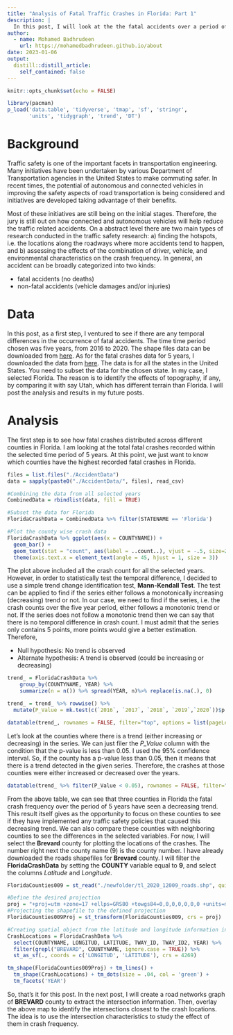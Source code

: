 ```yaml
---
title: "Analysis of Fatal Traffic Crashes in Florida: Part 1"
description: |
  In this post, I will look at the the fatal accidents over a period of five years in Florida at different counties to see how the crash rate varies over time. Moreover, I will use a statistical test to identify counties where there is an increase or decrese in crash rate. Finally, I will plot the locations of the crashes, and identfy the nearest road intersections for an example county. Finally, overlay the accidents and intersection locations and visualize it using **tmap** package.  
author:
  - name: Mohamed Badhrudeen
    url: https://mohamedbadhrudeen.github.io/about
date: 2023-01-06
output:
  distill::distill_article:
    self_contained: false
---
```




```r
knitr::opts_chunk$set(echo = FALSE)

library(pacman)
p_load('data.table', 'tidyverse', 'tmap', 'sf', 'stringr',
       'units', 'tidygraph', 'trend', 'DT')
```

# Background

Traffic safety is one of the important facets in transportation engineering. Many initiatives have been undertaken by various Department of Transportation agencies in the United States to make commuting safer. In recent times, the potential of autonomous and connected vehicles in improving the safety aspects of road transportation is being considered and initiatives are developed taking advantage of their benefits.

Most of these initiatives are still being on the initial stages. Therefore, the jury is still out on how connected and autonomous vehicles will help reduce the traffic related accidents. On a abstract level there are two main types of research conducted in the traffic safety research: a) finding the hotspots, i.e. the locations along the roadways where more accidents tend to happen, and b) assessing the effects of the combination of driver, vehicle, and environmental characteristics on the crash frequency. In general, an accident can be broadly categorized into two kinds: 

*   fatal accidents (no deaths)
*   non-fatal accidents (vehicle damages and/or injuries)

# Data

In this post, as a first step, I ventured to see if there are any temporal differences in the occurrence of fatal accidents. The time time period chosen was five years, from 2016 to 2020. The shape files data can be downloaded from [here](https://data.gov/). As for the fatal crashes data for 5 years, I downloaded the data from [here](https://www.nhtsa.gov/file-downloads?p=nhtsa/downloads/FARS/). The data is for all the states in the United States. You need to subset the data for the chosen state. In my case, I selected Florida. The reason is to identify the effects of topography, if any, by comparing it with say Utah, which has different terrain than Florida. I will post the analysis and results in my future posts.

# Analysis

The first step is to see how fatal crashes distributed across different counties in Florida. I am looking at the total fatal crashes recorded within the selected time period of 5 years. At this point, we just want to know which counties have the highest recorded fatal crashes in Florida.

```r
files = list.files("./AccidentData")
data = sapply(paste0("./AccidentData/", files), read_csv)

#Combining the data from all selected years  
CombinedData = rbindlist(data, fill = TRUE)

#Subset the data for Florida
FloridaCrashData = CombinedData %>% filter(STATENAME == 'Florida')

```
```r
#Plot the county wise crash data 
FloridaCrashData %>% ggplot(aes(x = COUNTYNAME)) +
  geom_bar() + 
  geom_text(stat = "count", aes(label = ..count..), vjust = -.5, size=2) + theme_minimal() +
  theme(axis.text.x = element_text(angle = 45, hjust = 1, size = 3))
```

The plot above included all the crash count for all the selected years. However, in order to statistically test the temporal difference, I decided to use a simple trend change identification test, **Mann-Kendall Test**. The test can be applied to find if the series either follows a monotonically increasing (decreasing) trend or not. In our case, we need to find if the series, i.e. the crash counts over the five year period, either follows a monotonic trend or not. If the series does not follow a monotonic trend then we can say that there is no temporal difference in crash count. I must admit that the series only contains 5 points, more points would give a better estimation. Therefore, 

*   Null hypothesis: No trend is observed
*   Alternate hypothesis: A trend is observed (could be increasing or decreasing)

```r
trend_ = FloridaCrashData %>%
    group_by(COUNTYNAME, YEAR) %>%
    summarize(n = n()) %>% spread(YEAR, n)%>% replace(is.na(.), 0)

trend_ = trend_ %>% rowwise() %>% 
  mutate(P_Value = mk.test(c(`2016`, `2017`, `2018`, `2019`,`2020`))$p.value)
```
```r
datatable(trend_, rownames = FALSE, filter="top", options = list(pageLength = 5, scrollX=T), class = 'white-space: nowrap' )
```

Let's look at the counties where there is a trend (either increasing or decreasing) in the series. We can just filer the *P_Value* column with the condition that the p-value is less than 0.05. I used the 95% confidence interval. So, if the county has a p-value less than 0.05, then it means that there is a trend detected in the given series. Therefore, the crashes at those counties were either increased or decreased over the years.

```r
datatable(trend_ %>% filter(P_Value < 0.05), rownames = FALSE, filter="top", options = list(pageLength = 5, scrollX=T), class = 'white-space: nowrap' )
```

From the above table, we can see that three counties in Florida the fatal crash frequency over the period of 5 years have seen a decreasing trend. This result itself gives as the opportunity to focus on these counties to see if they have implemented any traffic safety policies that caused this decreasing trend. We can also compare these counties with neighboring counties to see the differences in the selected variables. For now, I will select the **Brevard** county for plotting the locations of the crashes. The number right next the county name (9) is the county number. I have already downloaded the roads shapefiles for **Brevard** county. I will filter the **FloridaCrashData** by setting the **COUNTY** variable equal to **9**, and select the columns *Latitude* and *Longitude*.

```r
FloridaCounties009 = st_read("./newfolder/tl_2020_12009_roads.shp", quiet = TRUE)

#Define the desired projection
proj = "+proj=utm +zone=17 +ellps=GRS80 +towgs84=0,0,0,0,0,0,0 +units=m +no_defs +type=crs"
#Projecting the shapefile to the defined projection
FloridaCounties009Proj = st_transform(FloridaCounties009, crs = proj)

#Creating spatial object from the latitude and longitude information in the FloridaCrashData
CrashLocations = FloridaCrashData %>% 
  select(COUNTYNAME, LONGITUD, LATITUDE, TWAY_ID, TWAY_ID2, YEAR) %>% 
  filter(grepl("BREVARD", COUNTYNAME, ignore.case = TRUE)) %>% 
  st_as_sf(., coords = c('LONGITUD', 'LATITUDE'), crs = 4269)
```

```r
tm_shape(FloridaCounties009Proj) + tm_lines() +
  tm_shape(CrashLocations) + tm_dots(size = .04, col = 'green') + 
  tm_facets('YEAR')
```

So, that's it for this post. In the next post, I will create a road networks graph of **BREVARD** county to extract the intersection information. Then, overlay the above map to identify the intersections closest to the crash locations. The idea is to use the intersection characteristics to study the effect of them in crash frequency.  
